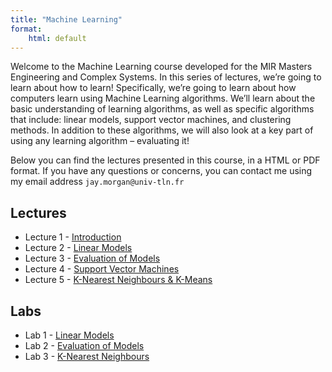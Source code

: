 ```yaml
---
title: "Machine Learning"
format:
    html: default
---
```


Welcome to the Machine Learning course developed for the MIR Masters Engineering and
Complex Systems. In this series of lectures, we're going to learn about how to
learn! Specifically, we're going to learn about how computers learn using Machine
Learning algorithms. We'll learn about the basic understanding of learning
algorithms, as well as specific algorithms that include: linear models, support
vector machines, and clustering methods. In addition to these algorithms, we will
also look at a key part of using any learning algorithm -- evaluating it!

Below you can find the lectures presented in this course, in a HTML or PDF format. If
you have any questions or concerns, you can contact me using my email address `jay.morgan@univ-tln.fr`

## Lectures

- Lecture 1 - [Introduction](lecture-1.qmd)
- Lecture 2 - [Linear Models](lecture-2.qmd)
- Lecture 3 - [Evaluation of Models](lecture-3.qmd)
- Lecture 4 - [Support Vector Machines](lecture-4.qmd)
- Lecture 5 - [K-Nearest Neighbours & K-Means](lecture-5.qmd)

## Labs

- Lab 1 - [Linear Models](lab-1.qmd)
- Lab 2 - [Evaluation of Models](lab-2.qmd)
- Lab 3 - [K-Nearest Neighbours](lab-3.qmd)